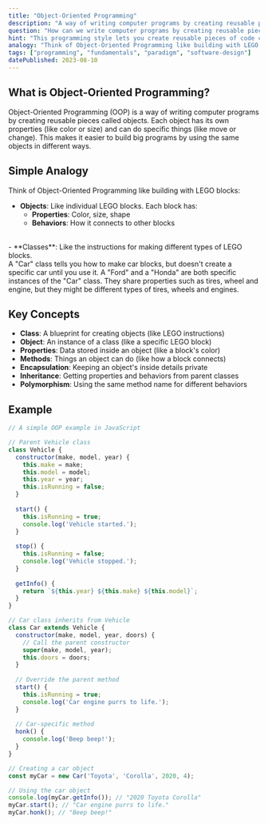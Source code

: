 ```yaml
---
title: "Object-Oriented Programming"
description: "A way of writing computer programs by creating reusable pieces called objects, like building with LEGO blocks where each block has its own properties and can do specific things."
question: "How can we write computer programs by creating reusable pieces that have their own properties and behaviors?"
hint: "This programming style lets you create reusable pieces of code called objects, similar to how LEGO blocks can be used to build different things."
analogy: "Think of Object-Oriented Programming like building with LEGO blocks. Each LEGO block (object) has its own properties (like color, size, shape) and can do specific things (like connect to other blocks). You can create different types of blocks (classes) like cars, houses, or spaceships. When you build something, you can reuse the same blocks in different ways. For example, a red 2x4 block can be used in a car, a house, or a spaceship. OOP works the same way - you create reusable pieces of code that have their own properties and behaviors, and you can use them in different parts of your program."
tags: ["programming", "fundamentals", "paradigm", "software-design"]
datePublished: 2023-08-10
---
```


## What is Object-Oriented Programming?

Object-Oriented Programming (OOP) is a way of writing computer programs by creating reusable pieces called objects. Each object has its own properties (like color or size) and can do specific things (like move or change). This makes it easier to build big programs by using the same objects in different ways.

## Simple Analogy

Think of Object-Oriented Programming like building with LEGO blocks:
<br/>
- **Objects**: Like individual LEGO blocks. Each block has:
  - **Properties**: Color, size, shape
  - **Behaviors**: How it connects to other blocks
<br/>
- **Classes**: Like the instructions for making different types of LEGO blocks. 
<br/>
A "Car" class tells you how to make car blocks, but doesn't create a specific car until you use it. A "Ford" and a "Honda" are both specific instances of the "Car" class. They share properties such as tires, wheel and engine, but they might be different types of tires, wheels and engines.

## Key Concepts

- **Class**: A blueprint for creating objects (like LEGO instructions)
- **Object**: An instance of a class (like a specific LEGO block)
- **Properties**: Data stored inside an object (like a block's color)
- **Methods**: Things an object can do (like how a block connects)
- **Encapsulation**: Keeping an object's inside details private
- **Inheritance**: Getting properties and behaviors from parent classes
- **Polymorphism**: Using the same method name for different behaviors

## Example

```javascript
// A simple OOP example in JavaScript

// Parent Vehicle class
class Vehicle {
  constructor(make, model, year) {
    this.make = make;
    this.model = model;
    this.year = year;
    this.isRunning = false;
  }
  
  start() {
    this.isRunning = true;
    console.log('Vehicle started.');
  }
  
  stop() {
    this.isRunning = false;
    console.log('Vehicle stopped.');
  }
  
  getInfo() {
    return `${this.year} ${this.make} ${this.model}`;
  }
}

// Car class inherits from Vehicle
class Car extends Vehicle {
  constructor(make, model, year, doors) {
    // Call the parent constructor
    super(make, model, year);
    this.doors = doors;
  }
  
  // Override the parent method
  start() {
    this.isRunning = true;
    console.log('Car engine purrs to life.');
  }
  
  // Car-specific method
  honk() {
    console.log('Beep beep!');
  }
}

// Creating a car object
const myCar = new Car('Toyota', 'Corolla', 2020, 4);

// Using the car object
console.log(myCar.getInfo()); // "2020 Toyota Corolla"
myCar.start(); // "Car engine purrs to life."
myCar.honk(); // "Beep beep!"
``` 